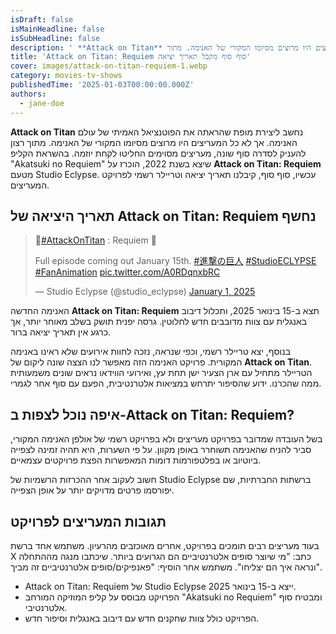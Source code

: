 ```yaml
---
isDraft: false
isMainHeadline: false
isSubHeadline: false
description: ' **Attack on Titan** נחשב ליצירת מופת שהראתה את הפוטנציאל האמיתי של עולם האנימה. אך לא כל המעריצים היו מרוצים מסיומו המקורי של האנימה. מתוך '
title: 'Attack on Titan: Requiem סוף סוף מקבל תאריך יציאה'
cover: images/attack-on-titan-requiem-1.webp
category: movies-tv-shows
publishedTime: '2025-01-03T00:00:00.000Z'
authors:
  - jane-doe
---
```


**Attack on Titan** נחשב ליצירת מופת שהראתה את הפוטנציאל האמיתי של עולם האנימה. אך לא כל המעריצים היו מרוצים מסיומו המקורי של האנימה. מתוך רצון להעניק לסדרה סוף שונה, מעריצים מסוימים החליטו לקחת יוזמה. בהשראת הקליפ "Akatsuki no Requiem" שיצא בשנת 2022, הוכרז על **Attack on Titan: Requiem** מטעם Studio Eclypse. עכשיו, סוף סוף, קיבלנו תאריך יציאה וטריילר רשמי לפרויקט המעריצים.

## **תאריך היציאה של Attack on Titan: Requiem נחשף**

> 🔰[#AttackOnTitan](https://twitter.com/hashtag/AttackOnTitan?src=hash&ref_src=twsrc%5Etfw) : Requiem 🔰  
>   
> Full episode coming out January 15th. [#進撃の巨人](https://twitter.com/hashtag/%E9%80%B2%E6%92%83%E3%81%AE%E5%B7%A8%E4%BA%BA?src=hash&ref_src=twsrc%5Etfw) [#StudioECLYPSE](https://twitter.com/hashtag/StudioECLYPSE?src=hash&ref_src=twsrc%5Etfw) [#FanAnimation](https://twitter.com/hashtag/FanAnimation?src=hash&ref_src=twsrc%5Etfw) [pic.twitter.com/A0RDqnxbRC](https://t.co/A0RDqnxbRC)
> 
> — Studio Eclypse (@studio\_eclypse) [January 1, 2025](https://twitter.com/studio_eclypse/status/1874297057391108339?ref_src=twsrc%5Etfw)

האנימה החדשה **Attack on Titan: Requiem** תצא ב-15 בינואר 2025, ותכלול דיבוב באנגלית עם צוות מדובבים חדש לחלוטין. גרסה יפנית תושק בשלב מאוחר יותר, אך כרגע אין תאריך יציאה ברור.

בנוסף, יצא טריילר רשמי, וכפי שנראה, נזכה לחוות אירועים שלא ראינו באנימה המקורית. פרויקט האנימה הזה מאפשר לנו הצצה שונה ליקום של **Attack on Titan**. הטריילר מתחיל עם ארן הצעיר ישן תחת עץ, ואירועי הווידאו נראים שונים משמעותית ממה שהכרנו. ידוע שהסיפור יתרחש במציאות אלטרנטיבית, הפעם עם סוף אחר לגמרי.

## **איפה נוכל לצפות ב-Attack on Titan: Requiem?**

בשל העובדה שמדובר בפרויקט מעריצים ולא בפרויקט רשמי של אולפן האנימה המקורי, סביר להניח שהאנימה תשוחרר באופן מקוון. על פי השערות, היא תהיה זמינה לצפייה ביוטיוב או בפלטפורמות דומות המאפשרות הפצת פרויקטים עצמאיים.

חשוב לעקוב אחר ההכרזות הרשמיות של Studio Eclypse ברשתות החברתיות, שם יפורסמו פרטים מדויקים יותר על אופן הצפייה.

## **תגובות המעריצים לפרויקט**

בעוד מעריצים רבים תומכים בפרויקט, אחרים מאוכזבים מהרעיון. משתמש אחד ברשת X כתב: "מי שיוצר סופים אלטרנטיביים הם הגרועים ביותר. שיכתבו מנגה מההתחלה ונראה איך הם יצליחו". משתמש אחר הוסיף: "פאנפיקים/סופים אלטרנטיביים זה מביך".

- Attack on Titan: Requiem של Studio Eclypse ייצא ב-15 בינואר 2025.
- הפרויקט מבוסס על קליפ המוזיקה המורחב "Akatsuki no Requiem" ומבטיח סוף אלטרנטיבי.
- הפרויקט כולל צוות שחקנים חדש עם דיבוב באנגלית וסיפור חדש.
